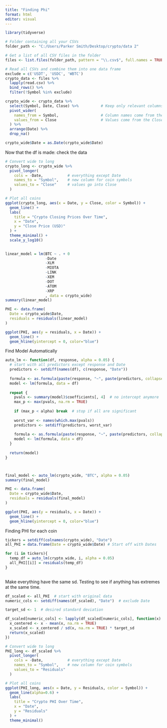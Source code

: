 ```yaml
---
title: "Finding Phi"
format: html
editor: visual
---
```


```r
library(tidyverse)
```

```r

# Folder containing all your CSVs
folder_path <- "C:/Users/Parker Smith/Desktop/crypto/data 2"

# Get a list of all CSV files in the folder
files <- list.files(folder_path, pattern = "\\.csv$", full.names = TRUE)

# Read all CSVs and combine them into one data frame
exclude = c('USDT', 'USDC', 'WBTC')
crypto_data <- files %>%
  lapply(read.csv) %>%
  bind_rows() %>% 
  filter(!Symbol %in% exclude)
```

```r
crypto_wide <- crypto_data %>%
  select(Symbol, Date, Close) %>%          # Keep only relevant columns
  pivot_wider(
    names_from = Symbol,                   # Column names come from the coin symbol
    values_from = Close                    # Values come from the Close column
  ) %>%
  arrange(Date) %>% 
  drop_na()

crypto_wide$Date = as.Date(crypto_wide$Date)
```


Now that the df is made: check the data
```r
# Convert wide to long
crypto_long <- crypto_wide %>%
  pivot_longer(
    cols = -Date,           # everything except Date
    names_to = "Symbol",    # new column for coin symbols
    values_to = "Close"     # values go into Close
  )

# Plot all coins
ggplot(crypto_long, aes(x = Date, y = Close, color = Symbol)) +
  geom_line() +
  labs(
    title = "Crypto Closing Prices Over Time",
    x = "Date",
    y = "Close Price (USD)"
  ) +
  theme_minimal() +
  scale_y_log10()
  
```

```r
linear_model = lm(BTC ~ . + 0
                  -Date
                  -XLM
                  -MIOTA
                  -LINK
                  -XEM
                  -DOT
                  -ATOM
                  -XRP
                  , data = crypto_wide)
summary(linear_model)
```
```r
PHI <- data.frame(
  Date = crypto_wide$Date,
  residuals = residuals(linear_model)
)
```


```r
ggplot(PHI, aes(y = residuals, x = Date)) +
  geom_line() +
  geom_hline(yintercept = 0, color="blue")
```

Find Model Automatically
```r
auto_lm <- function(df, response, alpha = 0.05) {
  # start with all predictors except response and Date
  predictors <- setdiff(names(df), c(response, "Date"))
  
  formula <- as.formula(paste(response, "~", paste(predictors, collapse = " + "), "+ 0"))
  model <- lm(formula, data = df)
  
  repeat {
    pvals <- summary(model)$coefficients[, 4]  # no intercept anymore
    max_p <- max(pvals, na.rm = TRUE)
    
    if (max_p < alpha) break  # stop if all are significant
    
    worst_var <- names(which.max(pvals))
    predictors <- setdiff(predictors, worst_var)
    
    formula <- as.formula(paste(response, "~", paste(predictors, collapse = " + "), "+ 0"))
    model <- lm(formula, data = df)
  }
  
  return(model)
}



final_model <- auto_lm(crypto_wide, "BTC", alpha = 0.05)
summary(final_model)

```
```r
PHI <- data.frame(
  Date = crypto_wide$Date,
  residuals = residuals(final_model)
)

ggplot(PHI, aes(y = residuals, x = Date)) +
  geom_line() +
  geom_hline(yintercept = 0, color="blue")
```
Finding PHI for each coin
```r
tickers = setdiff(colnames(crypto_wide), "Date")
all_PHI = data.frame(Date = crypto_wide$Date) # Start off with Dates

for (i in tickers){
  temp_df = auto_lm(crypto_wide, i, alpha = 0.05)
  all_PHI[[i]] = residuals(temp_df)
}
  
```

Make everything have the same sd. Testing to see if anything has extremes at the same time.
```r
df_scaled <- all_PHI  # start with original data
numeric_cols <- setdiff(names(df_scaled), "Date")  # exclude Date

target_sd <- 1  # desired standard deviation

df_scaled[numeric_cols] <- lapply(df_scaled[numeric_cols], function(x) {
  x_centered <- x - mean(x, na.rm = TRUE)
  x_scaled <- x_centered / sd(x, na.rm = TRUE) * target_sd
  return(x_scaled)
})

# Convert wide to long
PHI_long <- df_scaled %>%
  pivot_longer(
    cols = -Date,           # everything except Date
    names_to = "Symbol",    # new column for coin symbols
    values_to = "Residuals"
  )

# Plot all coins
ggplot(PHI_long, aes(x = Date, y = Residuals, color = Symbol)) +
  geom_line(alpha=0.6) +
  labs(
    title = "Crypto PHI Over Time",
    x = "Date",
    y = "Residuals"
  ) +
  theme_minimal()
```

